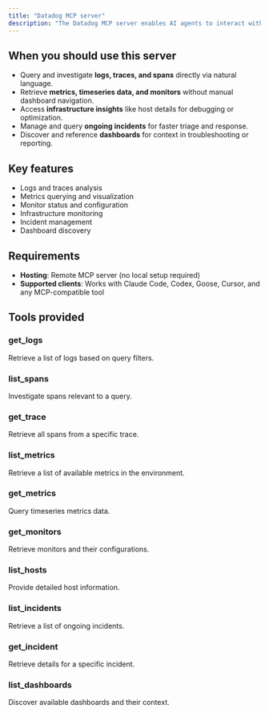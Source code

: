 ```yaml
---
title: "Datadog MCP server"  
description: "The Datadog MCP server enables AI agents to interact with Datadog monitoring, dashboards, metrics, logs, and alerts through MCP. Built for conversational and automated observability workflows."  
---
```


## When you should use this server

- Query and investigate **logs, traces, and spans** directly via natural language.
- Retrieve **metrics, timeseries data, and monitors** without manual dashboard navigation.
- Access **infrastructure insights** like host details for debugging or optimization.
- Manage and query **ongoing incidents** for faster triage and response.
- Discover and reference **dashboards** for context in troubleshooting or reporting.

## Key features

- Logs and traces analysis
- Metrics querying and visualization
- Monitor status and configuration
- Infrastructure monitoring
- Incident management
- Dashboard discovery

## Requirements

- **Hosting**: Remote MCP server (no local setup required)
- **Supported clients**: Works with Claude Code, Codex, Goose, Cursor, and any MCP-compatible tool

## Tools provided

### get_logs

Retrieve a list of logs based on query filters.

### list_spans

Investigate spans relevant to a query.

### get_trace

Retrieve all spans from a specific trace.

### list_metrics

Retrieve a list of available metrics in the environment.

### get_metrics

Query timeseries metrics data.

### get_monitors

Retrieve monitors and their configurations.

### list_hosts

Provide detailed host information.

### list_incidents

Retrieve a list of ongoing incidents.

### get_incident

Retrieve details for a specific incident.

### list_dashboards

Discover available dashboards and their context.
